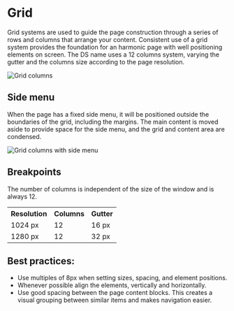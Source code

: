 # Grid

Grid systems are used to guide the page construction through a series of rows and columns that arrange your content. Consistent use of a grid system provides the foundation for an harmonic page with well positioning elements on screen. The DS name uses a 12 columns system, varying the gutter and the columns size according to the page resolution.

![Grid columns](/static/image/grid-columns.png)

## Side menu

When the page has a fixed side menu, it will be positioned outside the boundaries of the grid, including the margins. The main content is moved aside to provide space for the side menu, and the grid and content area are condensed.

![Grid columns with side menu](/static/image/grid-sidemenu.png)

## Breakpoints

The number of columns is independent of the size of the window and is always 12.
<table>
  <th>Resolution</th>
  <th>Columns</th>
  <th>Gutter</th>
  <tr>
    <td>1024 px</td>
    <td>12</td>
    <td>16 px</td>
   </tr>
   <tr>
    <td>1280 px</td>
    <td>12</td>
    <td>32 px</td>
   </tr>
 </table>



## Best practices:

- Use multiples of 8px when setting sizes, spacing, and element positions.
- Whenever possible align the elements, vertically and horizontally.
- Use good spacing between the page content blocks. This creates a visual grouping between similar items and makes navigation easier.
